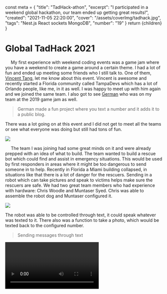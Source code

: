   const meta = {
    "title": "TadHack-athon",
    "excerpt": "I participated in a weekend global hackathon, our team ended up getting great results!",
    "created": "2021-11-05 22:20:00",
    "cover": "/assets/coverImg/tadhack.jpg",
    "tags": "Nest.js React sockets MongoDB",
    "number": "19"
  }
  return <Layout meta={meta}>{children}</Layout>
}

# Global TadHack 2021
&emsp;
My first experience with weekend coding events was a game jam where you have a weekend to create a game around a certain theme.
I had a lot of fun and ended up meeting some friends who I still talk to.
One of them, [Vincent Tang](https://twitter.com/vincentntang), let me know about this event.
Vincent is awesome and recently started a Florida community called TampaDevs which has a lot of Orlando people, like me, in it as well.
I was happy to meet up with him again and we joined the same team.
I also got to see [German](https://twitter.com/GermanGamGon) who was on my team at the 2019 game jam as well.
> German made a fun project where you text a number and it adds it to a public blog.

There was a lot going on at this event and I did not get to meet all the teams or see what everyone was doing but still had tons of fun.


<Img src="/assets/byPost/19/vin.jpg" size="lg" />

&emsp;
The team I was joining had some great minds on it and were already prepped with an idea of what to build.
The team wanted to build a rescue bot which could find and assist in emergency situations.
This would be used by first responders in areas where it might be too dangerous to send someone in to help.
Recently in Florida a Miami building collapsed, in situations like that there is a lot of danger for the rescuers.
Sending in a robot which can take pictures and speak to victims helps make sure the rescuers are safe.
We had two great team members who had experience with hardware: Chris Woodle and Muntaser Syed.
Chris was able to assemble the robot dog and Muntaser configured it.

<Img src="/assets/byPost/19/cat.jpg" size="lg" />

The robot was able to be controlled through text, it could speak whatever was texted to it.
There also was a function to take a photo, which would be texted back to the configured number.

> Sending messages through text
<Video controls="controls" src="/assets/byPost/19/talk.mp4" />

They were also able to use this text messaging technology to ensure authentication with two factor auth.
This would help secure the robot so only rescuers were able to operate it.

<Img src="/assets/byPost/19/bread.jpg" size="lg" />

I worked on the frontend for this application.
There were many planned features but considering the scope of the project and the limited time, we had to cut down on many.
I built the frontend in React and the backend was written in Nest.js which is an opinionated backend framework.
Our database solution was MongoDB.

<Img src="/assets/byPost/19/frontend.jpg" size="lg" />

I was able to get a great looking frontend but many aspects of the backend were still being written so I ended up moving on to sockets.
Sockets were needed for live video to the robot, this would help for doing manual control of the robot.
I used Agora to make for live video feed over websockets. 
This worked great and was able to get a live feed from a host to client.

<Img src="/assets/byPost/19/collab.jpg" size="lg" />

I worked closely with Vincent to be able to have an api setup for the frontend to be able to speak to the backend which would control the robot's movements.
There was also an interesting software I got to work with Davindra Tulsi.
He is new to software development and was learning Python. 
He helped make a script which would generate a transcript text file from an audio file. 

> Building robot with a pi
<Video autoPlay loop muted src="/assets/byPost/19/build.mp4" />

There are a couple features like transcription Python script which are interesting to have but did not getting into the presented build of the project.
Overall the event was very fun and was great to be working on a fast paced team where every success was exciting to experience live.

> Sensor check
<Video size="sm" controls="controls" src="/assets/byPost/19/move.mp4" />

The blog post from tadhack covers the finer details and includes a long video covering many of the other presentation as well as the one by my team.
My favorite other project was actually done by a professor at the school the event was hosted at, Valencia College.
He made a automated musical script connected to hardware which could play notes texted to it by changing the frequency of cathode ray tubes.
This was very interesting to me and was all put together very quickly which was very impressive. 

> Cathode Ray Tube presentation
<Video size="lg" controls="controls" src="/assets/byPost/19/twinkle.mp4" />

# Thanks for reading 👍